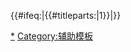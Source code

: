 {{Encourage
|title       = -{zh:Minecraft;zh-cn:我的世界;zh-tw:當個創世神;zh-hk:當個創世神;zh-sg:我的世界;zh-mo:當個創世神;}-工作组
|stripe      = 2
|bgcolor     = #088A08
|stripecolor = #61380B
|fontcolor   = #FFFFFF
|align       = {{{align|right}}}
|link         = 當個創世神工作組
}}
<includeonly>{{#ifeq:{{FULLPAGENAME}}|{{#titleparts:{{FULLPAGENAME}}|1}}|[[Category:當個創世神工作組|{{PAGENAME}}]]}}<!--[[File:ProduceStar{{{1}}}A.png|right]]--></includeonly>
<noinclude>
[[Category:當個創世神工作組|*]]
[[Category:辅助模板]]
</noinclude>